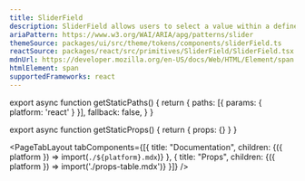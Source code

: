 ```yaml
---
title: SliderField
description: SliderField allows users to select a value within a defined range.
ariaPattern: https://www.w3.org/WAI/ARIA/apg/patterns/slider
themeSource: packages/ui/src/theme/tokens/components/sliderField.ts
reactSource: packages/react/src/primitives/SliderField/SliderField.tsx
mdnUrl: https://developer.mozilla.org/en-US/docs/Web/HTML/Element/span
htmlElement: span
supportedFrameworks: react
---
```

export async function getStaticPaths() {
  return {
    paths: [{ params: { platform: 'react' } }],
    fallback: false,
  }
}

export async function getStaticProps() {
  return { props: {} }
}

<PageTabLayout 
  tabComponents={[{
    title: "Documentation", 
    children: <Fragment>{({ platform }) => import(`./${platform}.mdx`)}</Fragment>
  },
  {
    title: "Props", 
    children: <Fragment>{({ platform }) => import('./props-table.mdx')}</Fragment>
  }]}
/>
        
